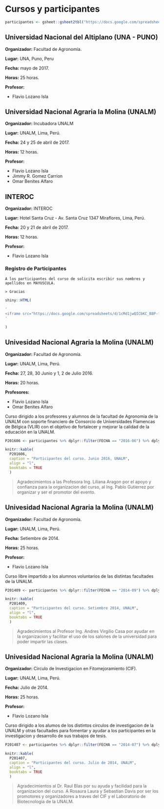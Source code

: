 # Cursos y participantes

```r

participantes <- gsheet::gsheet2tbl("https://docs.google.com/spreadsheets/d/1_IZDac1jyBHidA7nvYZ_0NDnnW4foQQTYEmbLt7Zmvs/edit#gid=2139887140")

```

## Universidad Nacional del Altiplano (UNA - PUNO)

**Organizador:** Facultad de Agronomía.

**Lugar:** UNA, Puno, Peru

**Fecha:** mayo de 2017.

**Horas:** 25 horas.

**Profesor:**

- Flavio Lozano Isla


## Universidad Nacional Agraria la Molina (UNALM) 

**Organizador:** Incubadora UNALM

**Lugar:** UNALM, Lima, Perú.

**Fecha:** 24 y 25 de abril de 2017.

**Horas:** 12 horas.

**Profesor:**

- Flavio Lozano Isla
- Jimmy R. Gomez Carrion
- Omar Benites Alfaro


## INTEROC 

**Organizador:** INTEROC

**Lugar:** Hotel Santa Cruz - Av. Santa Cruz 1347 Miraflores, Lima, Perú.

**Fecha:** 20 y 21 de abril de 2017.

**Horas:** 12 horas.

**Profesor:**

- Flavio Lozano Isla


### Registro de Participantes

```block2

A los participantes del curso de solicita escribir sus nombres y apellidos en MAYUSCULA.

> Gracias

```


```r

shiny::HTML(
  
'
<iframe src="https://docs.google.com/spreadsheets/d/1cMd1jwQICbKC_B8P-fZdTOyeBY3X84Jifw2XS1IWhFY/edit?usp=sharing" style="width: 100%; height: 450px" scrolling="no" marginwidth="0" marginheight="0" frameborder="0" vspace="0" hspace="0"></iframe>
'  

)

```


## Univesidad Nacional Agraria la Molina (UNALM)

**Organizador:** Facultad de Agronomía.

**Lugar:** UNALM, Lima, Perú.

**Fecha:** 27, 28, 30 Junio y 1, 2 de Julio 2016.

**Horas:** 20 horas.

**Profesores:**

- Flavio Lozano Isla
- Omar Benites Alfaro

Curso dirigido a los profesores y alumnos de la facultad de Agronomia de la UNALM con soporte financiero de Consorcio de Universidades Flamencas de Bélgica (VLIR)  con el objetivo de fortalecer y mejorar la calidad de la educación en la UNALM.

```r

P201606 <- participantes %>% dplyr::filter(FECHA == "2016-06") %>% dplyr::select(PARTICIPANTES, EMAIL)

knitr::kable(
  P201606,
  caption = "Participantes del curso. Junio 2016, UNALM",
  align = "l",
  booktabs = TRUE
  )

```

> Agradecimientos a las Profesora Ing. Liliana Aragon por el apoyo y confianza para la organizacion del curso, al Ing. Pablo Gutierrez por organizar y ser el promotor del evento. 



## Univesidad Nacional Agraria la Molina (UNALM)

**Organizador:** Facultad de Agronomía.

**Lugar:** UNALM, Lima, Perú.

**Fecha:** Setiembre de 2014.

**Horas:** 25 horas.

**Profesor:**

- Flavio Lozano Isla

Curso libre impartido a los alumnos voluntarios de las distintas facultades de la UNALM.

```r

P201409 <- participantes %>% dplyr::filter(FECHA == "2014-09") %>% dplyr::select(PARTICIPANTES, EMAIL)

knitr::kable(
  P201409,
  caption = "Participantes del curso. Setiembre 2014, UNALM",
  align = "l",
  booktabs = TRUE
  )

```

> Agradecimientos al Profesor Ing. Andres Virgilio Casa por ayudar en la organizacion y facilitar el uso de los salones de la universidad para poder impartir las clases.


## Univesidad Nacional Agraria la Molina (UNALM)

**Organizador:** Circulo de Investigacion en Fitomejoramiento (CIF).

**Lugar:** UNALM, Lima, Perú.

**Fecha:** Julio de 2014.

**Horas:** 25 horas.

**Profesor:**

- Flavio Lozano Isla

Curso dirigido a los alumos de los distintos circulos de investigacion de la UNALM y otras facultades para fomentar y ayudar a los participantes en la investigacion y desarrollo de sus trabajos de tesis.


```r

P201407 <- participantes %>% dplyr::filter(FECHA == "2014-07") %>% dplyr::select(PARTICIPANTES, EMAIL)

knitr::kable(
  P201407,
  caption = "Participantes del curso. Julio de 2014, UNALM",
  align = "l",
  booktabs = TRUE
  )

```

> Agradecimientos al Dr. Raul Blas por su ayuda y facilidad para la organizacion del curso. A Rosaura Laura y Sebastian Davis por ser los promotores y organizadores a traves del CIF y el Laboratorio de Biotecnologia de la UNALM.
